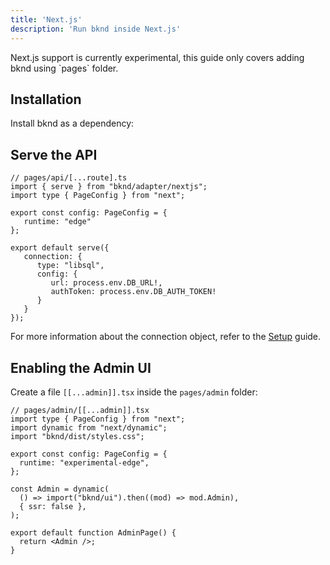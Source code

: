 ```yaml
---
title: 'Next.js'
description: 'Run bknd inside Next.js'
---
```


<Note>
   Next.js support is currently experimental, this guide only covers adding bknd using `pages`
   folder.
</Note>

## Installation
Install bknd as a dependency:
<InstallBknd />

## Serve the API
``` tsx
// pages/api/[...route].ts
import { serve } from "bknd/adapter/nextjs";
import type { PageConfig } from "next";

export const config: PageConfig = {
   runtime: "edge"
};

export default serve({
   connection: {
      type: "libsql",
      config: {
         url: process.env.DB_URL!,
         authToken: process.env.DB_AUTH_TOKEN!
      }
   }
});
```
For more information about the connection object, refer to the [Setup](/setup) guide.

## Enabling the Admin UI
Create a file `[[...admin]].tsx` inside the `pages/admin` folder:
```tsx
// pages/admin/[[...admin]].tsx
import type { PageConfig } from "next";
import dynamic from "next/dynamic";
import "bknd/dist/styles.css";

export const config: PageConfig = {
  runtime: "experimental-edge",
};

const Admin = dynamic(
  () => import("bknd/ui").then((mod) => mod.Admin),
  { ssr: false },
);

export default function AdminPage() {
  return <Admin />;
}
```